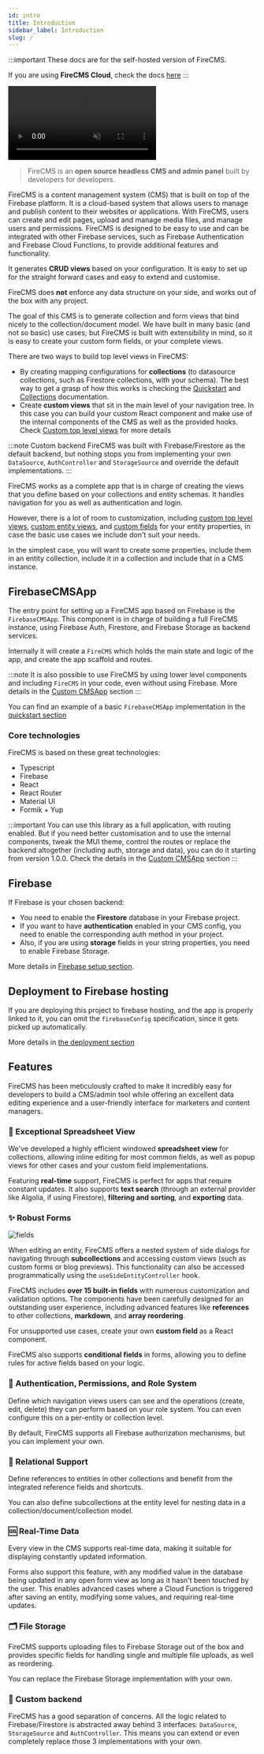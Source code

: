 ```yaml
---
id: intro
title: Introduction
sidebar_label: Introduction
slug: /
---
```



:::important
These docs are for the self-hosted version of FireCMS.

If you are using **FireCMS Cloud**, check the docs [here](./docs/cloud/)
:::

<video class="intro_video" loop autoPlay muted>
  <source src="/img/dark_mode.mp4" type="video/mp4"/>
</video>


> FireCMS is an **open source headless CMS and admin panel** built by developers
> for developers.

FireCMS is a content management system (CMS) that is built on top of the
Firebase platform. It is a cloud-based system that allows users to manage and
publish content to their websites or applications. With FireCMS, users can
create and edit pages, upload and manage media files, and manage users and
permissions. FireCMS is designed to be easy to use and can be integrated with
other Firebase services, such as Firebase Authentication and Firebase Cloud
Functions, to provide additional features and functionality.

It generates **CRUD views** based on your configuration. It is easy to set up
for the straight forward cases and easy to extend and customise.

FireCMS does **not** enforce any data structure on your side, and works out of
the box with any project.

The goal of this CMS is to generate collection and form views that bind nicely
to the collection/document model. We have built in many basic (and not
so basic) use cases; but FireCMS is built with extensibility in mind, so it is
easy to create your custom form fields, or your complete views.

There are two ways to build top level views in FireCMS:

- By creating mapping configurations for **collections** (to datasource
  collections, such as Firestore collections, with your schema).
  The best way to get a grasp of how
  this works is checking the [Quickstart](quickstart.mdx) and
  [Collections](collections/collections.md)
  documentation.
- Create **custom views** that sit in the main level of your navigation tree. In
  this case you can build your custom React component and make use of the
  internal components of the CMS as well as the provided hooks.
  Check [Custom top level views](navigation/custom_top_level_views.mdx) for more
  details

:::note Custom backend
FireCMS was built with Firebase/Firestore as the default backend, but nothing
stops you from implementing your own `DataSource`, `AuthController` and
`StorageSource` and override the default implementations.
:::

FireCMS works as a complete app that is in charge of creating the views that
you define based on your collections and entity schemas. It handles
navigation for you as well as authentication and login.

However, there is a lot of room to customization,
including [custom top level views](navigation/custom_top_level_views.mdx),
[custom entity views](collections/custom_entity_views.md),
and [custom fields](properties/custom_fields.md)
for your entity properties, in case the basic use cases we include don't suit
your needs.

In the simplest case, you will want to create some properties, include them
in an entity collection, include it in a collection and include that in a CMS
instance.

## FirebaseCMSApp

The entry point for setting up a FireCMS app based on Firebase is
the `FirebaseCMSApp`.
This component is in charge of building a full FireCMS instance, using Firebase
Auth,
Firestore, and Firebase Storage as backend services.

Internally it will create a `FireCMS` which holds the main state and
logic of the app, and create the app scaffold and routes.

:::note
It is also possible to use FireCMS by using lower level components and including
`FireCMS` in your code, even without using Firebase.
More details in the [Custom CMSApp](custom_cms_app.mdx) section
:::

You can find an example of a basic `FirebaseCMSApp` implementation in the
[quickstart section](quickstart.mdx)

### Core technologies

FireCMS is based on these great technologies:

- Typescript
- Firebase
- React
- React Router
- Material UI
- Formik + Yup

:::important
You can use this library as a full application, with routing enabled.
But if you need better customisation and to use the internal components, tweak
the
MUI theme, control the routes or replace the backend altogether
(including auth, storage and data), you can do it starting from version 1.0.0.
Check the details in the [Custom CMSApp](custom_cms_app.mdx) section
:::

## Firebase

If Firebase is your chosen backend:

* You need to enable the **Firestore** database in your Firebase project.
* If you want to have  **authentication** enabled in your CMS config, you need
  to enable
  the corresponding auth method in your project.
* Also, if you are using **storage** fields in your string properties, you need
  to enable Firebase Storage.

More details in [Firebase setup section](firebase_setup.md).

## Deployment to Firebase hosting

If you are deploying this project to firebase hosting, and the app is properly
linked to it, you can omit the `firebaseConfig` specification, since it gets
picked up automatically.

More details in [the deployment section](deployment.md)

## Features

FireCMS has been meticulously crafted to make it incredibly easy for developers
to build a CMS/admin tool while offering an excellent data editing experience
and a user-friendly interface for marketers and content managers.

### 🏓 Exceptional Spreadsheet View

We've developed a highly efficient windowed **spreadsheet view** for
collections, allowing inline editing for most common fields, as well as popup
views for other cases and your custom field implementations.

Featuring **real-time** support, FireCMS is perfect for apps that require
constant updates. It also supports **text search** (through an external provider
like Algolia, if using Firestore), **filtering and sorting**, and **exporting**
data.

### ✨ Robust Forms

![fields](https://firecms.co/img/post_editing.png)

When editing an entity, FireCMS offers a nested system of side dialogs for
navigating through **subcollections** and accessing custom views (such as custom
forms or blog previews). This functionality can also be accessed
programmatically using the `useSideEntityController` hook.

FireCMS includes **over 15 built-in fields** with numerous customization and
validation options. The components have been carefully designed for an
outstanding user experience, including advanced features like **references** to
other collections, **markdown**, and **array reordering**.

For unsupported use cases, create your own **custom field** as a React
component.

FireCMS also supports **conditional fields** in forms, allowing you to define
rules for active fields based on your logic.

### 👮 Authentication, Permissions, and Role System

Define which navigation views users can see and the operations (create, edit,
delete) they can perform based on your role system. You can even configure this
on a per-entity or collection level.

By default, FireCMS supports all Firebase authorization mechanisms, but you can
implement your own.

### 🏹 Relational Support

Define references to entities in other collections and benefit from the
integrated reference fields and shortcuts.

You can also define subcollections at the entity level for nesting data in a
collection/document/collection model.

### 🆒 Real-Time Data

Every view in the CMS supports real-time data, making it suitable for displaying
constantly updated information.

Forms also support this feature, with any modified value in the database being
updated in any open form view as long as it hasn't been touched by the user.
This enables advanced cases where a Cloud Function is triggered after saving an
entity, modifying some values, and requiring real-time updates.

### 🗂️ File Storage

FireCMS supports uploading files to Firebase Storage out of the box and provides
specific fields for handling single and multiple file uploads, as well as
reordering.

You can replace the Firebase Storage implementation with your own.

### 🙌 Custom backend

FireCMS has a good separation of concerns. All the logic related to
Firebase/Firestore is abstracted away behind 3 interfaces: `DataSource`,
`StorageSource` and `AuthController`. This means you can extend or even
completely
replace those 3 implementations with your own.
